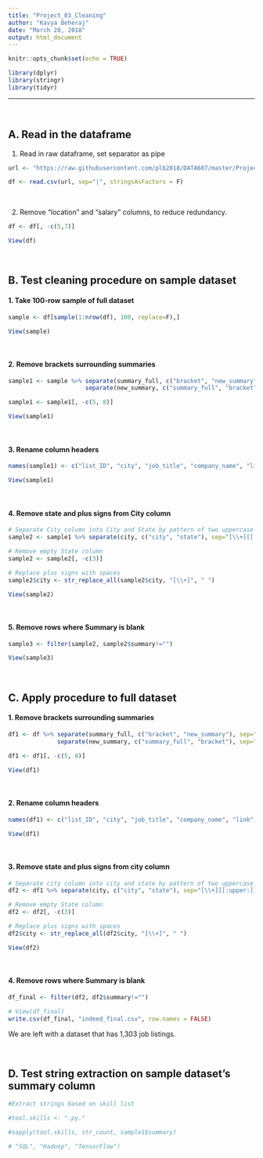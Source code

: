 ```yaml
---
title: "Project_03_Cleaning"
author: "Kavya Beheraj"
date: "March 20, 2018"
output: html_document
---
```


```r
knitr::opts_chunk$set(echo = TRUE)
```

```r
library(dplyr)
library(stringr)
library(tidyr)
```


****

<br>

## **A.** Read in the dataframe

1. Read in raw dataframe, set separator as pipe
```r
url <- "https://raw.githubusercontent.com/plb2018/DATA607/master/Project%203/indeed_jobs_large.csv"

df <- read.csv(url, sep="|", stringsAsFactors = F)

```

<br>

2. Remove "location" and "salary" columns, to reduce redundancy.
```r
df <- df[, -c(5,7)]

View(df)
```

<br>

## **B.** Test cleaning procedure on sample dataset

#### 1. Take 100-row sample of full dataset
```r
sample <- df[sample(1:nrow(df), 100, replace=F),]

View(sample)
```

<br>

#### 2. Remove brackets surrounding summaries
```r

sample1 <- sample %>% separate(summary_full, c("bracket", "new_summary"), sep="^[\\[]", remove=T, convert=F) %>%
                      separate(new_summary, c("summary_full", "bracket"), sep="[\\]]$", remove=T, convert=F)

sample1 <- sample1[, -c(5, 8)]

View(sample1)
```

<br>

#### 3. Rename column headers
```r

names(sample1) <- c("list_ID", "city", "job_title", "company_name", "link", "summary")

View(sample1)

```

<br>

#### 4. Remove state and plus signs from City column
```r
# Separate City column into City and State by pattern of two uppercase letters after a plus sign (i.e., "+NY")
sample2 <- sample1 %>% separate(city, c("city", "state"), sep="[\\+][[:upper:]][[:upper:]]$", convert=T)

# Remove empty State column
sample2 <- sample2[, -c(3)]

# Replace plus signs with spaces
sample2$city <- str_replace_all(sample2$city, "[\\+]", " ")

View(sample2)

```

<br>

#### 5. Remove rows where Summary is blank
```r

sample3 <- filter(sample2, sample2$summary!="")

View(sample3)

```

<br>

## **C.** Apply procedure to full dataset

#### 1. Remove brackets surrounding summaries
```r

df1 <- df %>% separate(summary_full, c("bracket", "new_summary"), sep="^[\\[]", remove=T, convert=F) %>%
              separate(new_summary, c("summary_full", "bracket"), sep="[\\]]$", remove=T, convert=F)

df1 <- df1[, -c(5, 8)]

View(df1)
```

<br>

#### 2. Rename column headers
```r

names(df1) <- c("list_ID", "city", "job_title", "company_name", "link", "summary")

View(df1)

```

<br>

#### 3. Remove state and plus signs from city column
```r
# Separate city column into city and state by pattern of two uppercase letters after a plus sign (i.e., "+NY")
df2 <- df1 %>% separate(city, c("city", "state"), sep="[\\+][[:upper:]][[:upper:]]$", convert=T)

# Remove empty State column
df2 <- df2[, -c(3)]

# Replace plus signs with spaces
df2$city <- str_replace_all(df2$city, "[\\+]", " ")

View(df2)

```

<br>

#### 4. Remove rows where Summary is blank
```r

df_final <- filter(df2, df2$summary!="")

# View(df_final)
write.csv(df_final, "indeed_final.csv", row.names = FALSE)

```

We are left with a dataset that has 1,303 job listings.

<br>


## **D.** Test string extraction on sample dataset's summary column

```r
#Extract strings based on skill list

#tool.skills <- ".py."

#sapply(tool.skills, str_count, sample1$summary)

# "SQL", "Hadoop", "TensorFlow")


```


